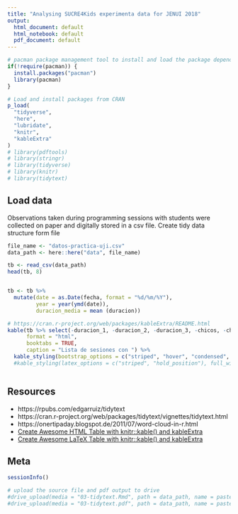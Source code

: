 ```yaml
---
title: "Analysing SUCRE4Kids experimenta data for JENUI 2018"
output:
  html_document: default
  html_notebook: default
  pdf_document: default
---
```


```r
# pacman package management tool to install and load the package dependencies.
if(!require(pacman)) {
  install.packages("pacman")
  library(pacman)
}

# Load and install packages from CRAN
p_load(
  "tidyverse",
  "here",
  "lubridate",
  "knitr",
  "kableExtra"
)
# library(pdftools)
# library(stringr)
# library(tidyverse)
# library(knitr)
# library(tidytext)

```

## Load data

Observations taken during programming sessions with students were collected on paper and digitally stored in a csv file. Create tidy data structure form file

```r
file_name <- "datos-practica-uji.csv"
data_path <- here::here("data", file_name)

tb <- read_csv(data_path)
head(tb, 8)


tb <- tb %>%
  mutate(date = as.Date(fecha, format = "%d/%m/%Y"),
         year = year(ymd(date)),
         duracion_media = mean (duracion))

# https://cran.r-project.org/web/packages/kableExtra/README.html
kable(tb %>% select(-duracion_1, -duracion_2, -duracion_3, -chicos, -chicas, -conocimiento, -lugar, -date, -duracion_media),
      format = "html", 
      booktabs = TRUE, 
      caption = "Lista de sesiones con ") %>%
  kable_styling(bootstrap_options = c("striped", "hover", "condensed", "responsive"), full_width = FALSE)
  #kable_styling(latex_options = c("striped", "hold_position"), full_width = FALSE)



```

## Resources

* https://rpubs.com/edgarruiz/tidytext
* https://cran.r-project.org/web/packages/tidytext/vignettes/tidytext.html
* https://onertipaday.blogspot.de/2011/07/word-cloud-in-r.html
* [Create Awesome HTML Table with knitr::kable() and kableExtra](http://haozhu233.github.io/kableExtra/awesome_table_in_html.html)
* [Create Awesome LaTeX Table with knitr::kable() and kableExtra](http://haozhu233.github.io/kableExtra/awesome_table_in_pdf.pdf)

\newpage
## Meta

```r
sessionInfo()
```

```r
# upload the source file and pdf output to drive
#drive_upload(media = "03-tidytext.Rmd", path = data_path, name = paste0("text-analysis.Rmd"))
#drive_upload(media = "03-tidytext.pdf", path = data_path, name = paste0("text-analysis.pdf"))


```

